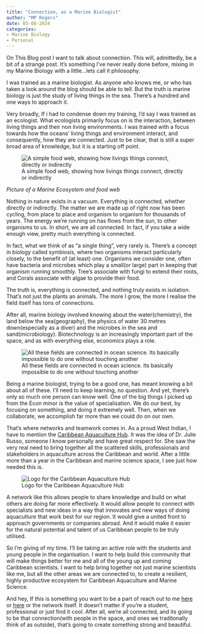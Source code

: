 ```yaml
---
title: "Connection, as a Marine Biologist"
author: "MP Rogers"
date: 03-08-2024
categories:
- Marine Biology
- Personal
---
```


On This Blog post I want to talk about connection. This will, admittedly, be a bit of a strange post. It's something I've never really done before, mixing in my Marine Biology with a little...lets call it philosophy.

I was trained as a marine biologist. As anyone who knows me, or who has taken a look around the blog should be able to tell. But the truth is marine biology is just the study of living things in the sea. There's a hundred and one ways to approach it.

Very broadly, If i had to condense down my training, I'd say I was trained as an ecologist. What ecologists primarily focus on is the interaction, between living things and their non living environments. I was trained with a focus towards how the oceans' living things and environment interact, and consequently, how they are connected. Just to be clear, that is still a super broad area of knowledge, but it is a starting off point.

![A simple food web, showing how livings things connect, directly or indirectly](Food%20Web.png){fig-align="center"}

*Picture of a Marine Ecosystem and food web*

Nothing in nature exists in a vacuum. Everything is connected, whether directly or indirectly. The matter we are made up of right now has been cycling, from place to place and organism to organism for thousands of years. The energy we're running on has flows from the sun, to other organisms to us. In short, we are all connected. In fact, if you take a wide enough view, pretty much everything is connected.

In fact, what we think of as "a single thing", very rarely is. There's a concept in biology called symbiosis, where two organisms interact particularly closely, to the benefit of (at least) one. Organisms we consider one, often have bacteria and microbes which play a small(or large) part in keeping that organism running smoothly. Tree's associate with fungi to extend their roots, and Corals associate with algae to provide their food.

The truth is, everything is connected, and nothing truly exists in isolation. That's not just the plants an animals. The more I grow, the more I realise the field itself has tons of connections.

After all, marine biology involved knowing about the water(chemistry), the land below the sea(geography), the physics of water 30 metres down(especially as a diver) and the microbes in the sea and sand(microbiology). Biotechnology is an increasingly important part of the space, and as with everything else, economics plays a role.

![All these fields are connected in ocean science. Its basically impossible to do one without touching another](Interdisplinary.jpg){fig-align="center"}

Being a marine biologist, trying to be a good one, has meant knowing a bit about all of these. I'll need to keep learning, no question. And yet, there's only so much one person can know well. One of the big things I picked up from the Econ minor is the value of specialisation. We do our best, by focusing on something, and doing it extremely well. Then, when we collaborate, we accomplish far more than we could do on our own.

That's where networks and teamwork comes in. As a proud West Indian, I have to mention the [Caribbean Aquaculture Hub](https://www.caribbeanaquaculturehub.com/about). It was the idea of Dr. Julie Russo, someone I know personally and have great respect for. She saw the very real need to bring together all the scattered skills, professionals and stakeholders in aquaculture across the Caribbean and world. After a little more than a year in the Caribbean and marine science space, I see just how needed this is.

![Logo for the Caribbean Aquaculture Hub](CAN%20Logo.png){fig-align="center"}

A network like this allows people to share knowledge and build on what others are doing far more effectively. It would allow people to connect with specialists and new ideas in a way that innovates and new ways of doing aquaculture that work best for our region. It would give a united front to approach governments or companies abroad. And it would make it easier for the natural potential and talent of us Caribbean people to be truly utilised.

So I'm giving of my time. I'll be taking an active role with the students and young people in the organisation. I want to help build this community that will make things better for me and all of the young up and coming Caribbean scientists. I want to help bring together not just marine scientists like me, but all the other areas we are connected to, to create a resilient, highly productive ecosystem for Caribbean Aquaculture and Marine Science.

And hey, If this is something you want to be a part of reach out to me [here](https://twitter.com/Rogers_M_P) or [here](mailto:matthewpierrerogers@gmail.com) or the network itself. It doesn't matter if you're a student, professional or just find it cool. After all, we're all connected, and its going to be that connection(with people in the space, and ones we traditonally think of as outside), that's going to create something strong and beautiful.
